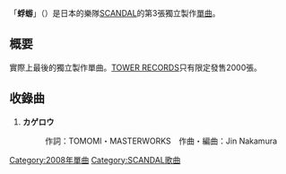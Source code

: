 {{unreferenced|time=2012-12-23T19:03:20+00:00}}
{{Infobox Single 
| Name           = 蜉蝣
| Artist         = [[SCANDAL_(日本音樂團體)|SCANDAL]]
| Album          = [[BEST★SCANDAL|BEST★SCANDAL]]
| Released       = 2008年5月5日
| Format         = [[單曲|單曲]]
| Recorded       = 
| Genre          = [[J-POP|J-POP]]
| Length         = 4分27秒
| Label          = [[Kitty_film|Kitty film]]
| Writer         = TOMOMI<br />MASTERWORKS<br />Jin Nakamura
| Producer       = 
| Certification  = 
| Chart position = *週間最高位122位（[[Oricon公信榜|Oricon]]）
| Last single    = [[恋模様|恋模様]]<br />（2007年）
| This single    = '''蜉蝣'''<br />（2008年）
| Next single    = [[DOLL|DOLL]]<br />（2009年）
}}
「'''蜉蝣'''」（{{lang-ja|'''カゲロウ'''}}）是日本的樂隊[[SCANDAL_(日本音樂團體)|SCANDAL]]的第3張獨立製作[[單曲|單曲]]。

== 概要 ==
實際上最後的獨立製作單曲。[[TOWER_RECORDS|TOWER RECORDS]]只有限定發售2000張。

== 收錄曲 ==
#'''カゲロウ'''
#:作詞：TOMOMI・MASTERWORKS　作曲・編曲：Jin Nakamura

{{SCANDAL}}

{{Single-stub}}
{{DEFAULTSORT:Kakerou}}
[[Category:2008年單曲|Category:2008年單曲]]
[[Category:SCANDAL歌曲|Category:SCANDAL歌曲]]